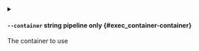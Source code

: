 
<details className="config-field -function" data-expandable="false">
<summary>

#### `--container` <span className="config-field-type">string</span> <span className="config-field-enum"></span> <span className="config-field-default -return"></span> <span className="config-field-required" data-required="false">pipeline only</span>  {#exec_container-container}

The container to use

</summary>



</details>
